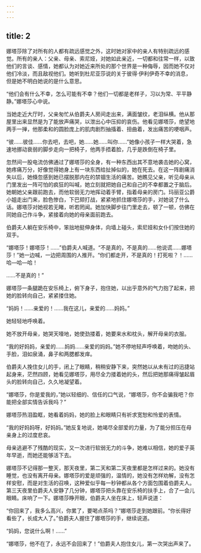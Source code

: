 ```yaml
---
---
---
```

title: 2
---





娜塔莎除了对所有的人都有疏远感觉之外，这时她对家中的亲人有特别疏远的感觉。所有的亲人：父亲、母亲、索尼娅，对她如此亲近，一切都和往常一样，以致他们的言谈、感情，她都认为对她近来所处的那个世界是一种侮辱，因而她不仅对他们冷淡，而且敌视他们。她听到杜尼亚莎说的关于彼得·伊利伊奇不幸的消息，但是她不明白她说的是什么意思。

“他们会有什么不幸，怎么可能有不幸？他们一切都是老样子，习以为常、平平静静。”娜塔莎心中说。

当她走近大厅时，父亲匆忙从伯爵夫人房间走出来，满面皱纹，老泪纵横。他从那屋里出来显然是为了能放声痛哭，以泄出心中压抑的哀伤。他看见娜塔莎，绝望地两手一掸，他那柔和的圆脸庞上的肌肉剧烈抽搐着、扭曲着，发出痛苦的哽咽声。

“彼……彼佳……你去吧，去吧，她……她……叫你……”她像小孩子一样大哭着，急速地挪动衰弱的脚步走向一把椅子，他两手捂着脸，几乎是跌倒在椅子里。

忽然间一股电流仿佛通过了娜塔莎的全身，有一种东西出其不意地袭击她的心窝，她疼痛万分，好像觉得她身上有一块东西给扯掉似的，她在死去。在这一阵剧痛消失以后，她倏忽感到她已摆脱那内在的禁锢生活的痛苦。她瞧见父亲，听见母亲从门里发出一阵可怕的疯狂的叫喊，她立刻就把她自己和自己的不幸都置之于脑后。她朝她父亲跟前跑去，而他软弱无力地挥动着手臂，指着母亲的房门。玛丽亚公爵小姐走出门来，脸色惨白，下巴颏打战，紧紧地抓住娜塔莎的手，对她说了什么话。娜塔莎对她视若无睹，听若罔闻。她加快脚步往门里走去，顿了一顿，仿佛在同她自己作斗争，紧接着向她的母亲面前跑去。

伯爵夫人躺在安乐椅中，笨拙地挺伸身体，向墙上碰头，索尼娅和女仆们按住她的双手。

“娜塔莎！娜塔莎！……”伯爵夫人喊道。“不是真的，不是真的……他说谎……娜塔莎！”她一边喊，一边把周围的人推开。“你们都走开，不是真的！打死啦？！……哈—哈—哈！

……不是真的！”

娜塔莎一条腿跪在安乐椅上，俯下身子，抱住她，以出乎意外的气力抱了起来，把她的脸转向自己，紧紧搂住她。

“妈妈！……亲爱的！……我在这儿，亲爱的……妈妈。”

她轻轻地呼唤着。

她不放开母亲，她哭天嚎地，她使劲搂着，她要来水和枕头，解开母亲的衣服。

“我的好妈妈，亲爱的……妈妈……亲爱的妈妈。”她不停地轻声呼唤着，吻她的头、手脸，泪如泉涌，鼻子和两腮都发痒。

伯爵夫人挽住女儿的手，闭上了眼睛，稍稍安静下来，突然她以从未有过的迅捷站起身来，茫然四顾，她看见娜塔莎，用尽全力搂着她的头，然后把她那痛得皱起眉头的脸转向自己，久久地凝望着。

“娜塔莎，你是爱我的，”她以轻细的、信任的口气说，“娜塔莎，你不会骗我吧？你能把全部实情告诉我吗？”

娜塔莎热泪盈眶，她看着妈妈，她的脸上和眼睛只有祈求宽恕和怜爱的表情。

“我的好妈妈呀，好妈妈。”她反复地说，她竭尽全部爱的力量，为了能分担压在母亲身上的过度悲哀。

母亲逃避不了残酷的现实，又一次进行软弱无力的斗争，她难以相信，她的爱子英年早逝，而她还能够活下去。

娜塔莎不记得那一整天，那天夜里，第二天和第二天夜里都是怎样过来的。她没有睡觉，也没有离开母亲。娜塔莎的爱是顽强的，温情的，她没有怎样劝解，没有怎样安慰，而是对生活的召唤，这种爱似乎每一秒钟都从各个方面包围着伯爵夫人。第三天夜里伯爵夫人安静了几分钟，娜塔莎把头靠在安乐椅的扶手上，合了一会儿眼睛。床响了一下。娜塔莎睁开眼，伯爵夫人坐在床上，轻声说道：

“你回来了，我多么高兴，你累了，要喝点茶吗？”娜塔莎走到她跟前。“你长得好看些了，长成大人了。”伯爵夫人握住了娜塔莎的手，继续说道。

“妈妈，您说什么啊！……”

“娜塔莎，他不在了，永远不会回来了！”伯爵夫人抱住女儿，第一次哭出声来了。